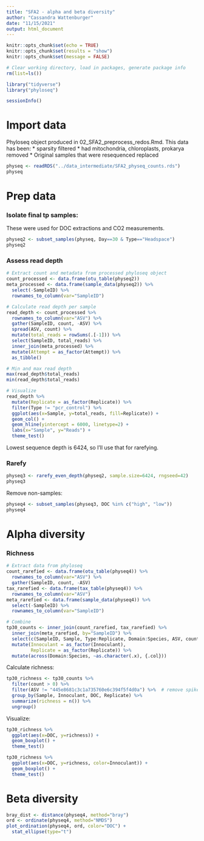 ```yaml
---
title: "SFA2 - alpha and beta diversity"
author: "Cassandra Wattenburger"
date: "11/15/2021"
output: html_document
---
```


```r
knitr::opts_chunk$set(echo = TRUE)
knitr::opts_chunk$set(results = "show")
knitr::opts_chunk$set(message = FALSE)
```

```r
# Clear working directory, load in packages, generate package info
rm(list=ls())

library("tidyverse")
library("phyloseq")

sessionInfo()
```

# Import data

Phyloseq object produced in 02_SFA2_preprocess_redos.Rmd. This data has been:
* sparsity filtered
* had mitochondria, chloroplasts, prokarya removed
* Original samples that were resequenced replaced

```r
physeq <- readRDS("../data_intermediate/SFA2_physeq_counts.rds")
physeq
```

# Prep data

### Isolate final tp samples:

These were used for DOC extractions and CO2 measurements.

```r
physeq2 <- subset_samples(physeq, Day==30 & Type=="Headspace")
physeq2
```

### Assess read depth

```r
# Extract count and metadata from processed phyloseq object
count_processed <- data.frame(otu_table(physeq2))
meta_processed <- data.frame(sample_data(physeq2)) %>%
  select(-SampleID) %>%
  rownames_to_column(var="SampleID")

# Calculate read depth per sample
read_depth <- count_processed %>%
  rownames_to_column(var="ASV") %>%
  gather(SampleID, count, -ASV) %>%
  spread(ASV, count) %>%
  mutate(total_reads = rowSums(.[-1])) %>%
  select(SampleID, total_reads) %>%
  inner_join(meta_processed) %>% 
  mutate(Attempt = as_factor(Attempt)) %>% 
  as_tibble()

# Min and max read depth
max(read_depth$total_reads)
min(read_depth$total_reads)

# Visualize
read_depth %>%
  mutate(Replicate = as_factor(Replicate)) %>%
  filter(Type != "pcr_control") %>%
  ggplot(aes(x=Sample, y=total_reads, fill=Replicate)) +
  geom_col() +
  geom_hline(yintercept = 6000, linetype=2) +
  labs(x="Sample", y="Reads") +
  theme_test()
```

Lowest sequence depth is 6424, so I'll use that for rarefying.

### Rarefy

```r
physeq3 <- rarefy_even_depth(physeq2, sample.size=6424, rngseed=42)
physeq3
```

Remove non-samples:

```r
physeq4 <- subset_samples(physeq3, DOC %in% c("high", "low"))
physeq4
```

# Alpha diversity

### Richness

```r
# Extract data from phyloseq
count_rarefied <- data.frame(otu_table(physeq4)) %>% 
  rownames_to_column(var="ASV") %>% 
  gather(SampleID, count, -ASV)
tax_rarefied <- data.frame(tax_table(physeq4)) %>% 
  rownames_to_column(var="ASV")
meta_rarefied <- data.frame(sample_data(physeq4)) %>%
  select(-SampleID) %>%
  rownames_to_column(var="SampleID")

# Combine
tp30_counts <- inner_join(count_rarefied, tax_rarefied) %>% 
  inner_join(meta_rarefied, by="SampleID") %>% 
  select(c(SampleID, Sample, Type:Replicate, Domain:Species, ASV, count)) %>% 
  mutate(Innoculant = as_factor(Innoculant),
         Replicate = as_factor(Replicate)) %>% 
  mutate(across(Domain:Species, ~as.character(.x), {.col}))
```

Calculate richness:

```r
tp30_richness <- tp30_counts %>% 
  filter(count > 0) %>% 
  filter(ASV != "445e8681c3c1a735760e6c394f5f4d0a") %>%  # remove spike-in
  group_by(Sample, Innoculant, DOC, Replicate) %>% 
  summarize(richness = n()) %>% 
  ungroup()
```
 
 Visualize:
 
```r
tp30_richness %>% 
  ggplot(aes(x=DOC, y=richness)) +
  geom_boxplot() +
  theme_test()

tp30_richness %>% 
  ggplot(aes(x=DOC, y=richness, color=Innoculant)) +
  geom_boxplot() +
  theme_test()
```

# Beta diversity

```r
bray_dist <- distance(physeq4, method="bray")
ord <- ordinate(physeq4, method="NMDS")
plot_ordination(physeq4, ord, color="DOC") +
  stat_ellipse(type="t")
```



